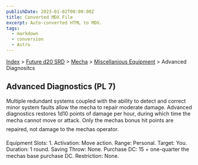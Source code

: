 ```yaml
---
publishDate: 2023-01-02T00:00:00Z
title: Converted MDX File
excerpt: Auto-converted HTML to MDX.
tags:
  - markdown
  - conversion
  - Astro
---
```






[Index](-index) > [Future d20 SRD](future-d20-srd-index) > [Mecha](future-d20-srd-mecha-index) > [Miscellanious Equipment](future-d20-srd-mecha-miscellanious-equipment-index) > Advanced Diagnositcs




## Advanced Diagnostics (PL 7)


Multiple redundant systems coupled with the ability to detect and correct minor system faults allow the mecha to repair moderate damage. Advanced diagnostics restores 1d10 points of damage per hour, during which time the mecha cannot move or attack. Only the mechas bonus hit points are repaired, not damage to the mechas operator.



Equipment Slots: 1.
Activation: Move action.
Range: Personal.
Target: You.
Duration: 1 round.
Saving Throw: None.
Purchase DC: 15 + one-quarter the mechas base purchase DC.
Restriction: None.



